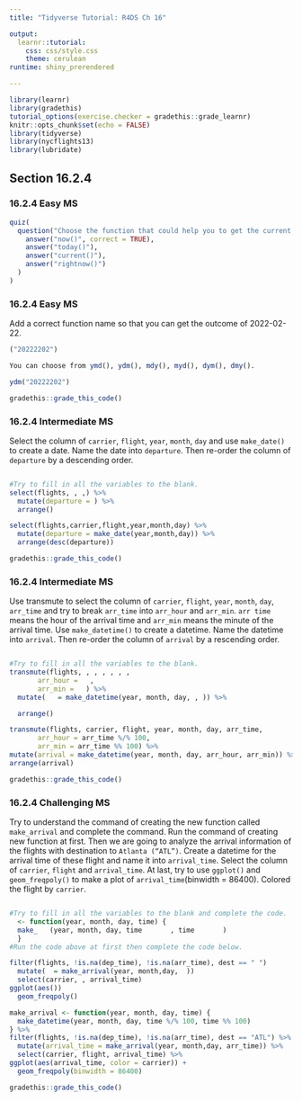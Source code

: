 ```yaml
---
title: "Tidyverse Tutorial: R4DS Ch 16"

output: 
  learnr::tutorial:
    css: css/style.css
    theme: cerulean
runtime: shiny_prerendered

---
```


```r
library(learnr)
library(gradethis)
tutorial_options(exercise.checker = gradethis::grade_learnr)
knitr::opts_chunk$set(echo = FALSE)
library(tidyverse)
library(nycflights13)
library(lubridate)
```


## Section 16.2.4

### 16.2.4 Easy MS 

```r
quiz(
  question("Choose the function that could help you to get the current date-time:",
    answer("now()", correct = TRUE),
    answer("today()"),
    answer("current()"),
    answer("rightnow()")
  )
)
```

### 16.2.4 Easy MS

Add a correct function name so that you can get the outcome of 2022-02-22.

```r
("20222202")

```

```r
You can choose from ymd(), ydm(), mdy(), myd(), dym(), dmy().
```

```r
ydm("20222202")

```

```r
gradethis::grade_this_code()
```

### 16.2.4 Intermediate MS

Select the column of `carrier`, `flight`, `year`, `month`, `day` and use `make_date()` to create a date. Name the date into `departure`. Then re-order the column of `departure` by a descending order. 

```r




```

```r
#Try to fill in all the variables to the blank.
select(flights, , ,) %>%
  mutate(departure = ) %>%
  arrange()
```

```r
select(flights,carrier,flight,year,month,day) %>%
  mutate(departure = make_date(year,month,day)) %>%
  arrange(desc(departure))
```

```r
gradethis::grade_this_code()
```

### 16.2.4 Intermediate MS

Use transmute to select the column of `carrier`, `flight`, `year`, `month`, `day`, `arr_time` and try to break `arr_time` into `arr_hour` and `arr_min`. `arr time` means the hour of the arrival time and `arr_min` means the minute of the arrival time. Use `make_datetime()` to create a datetime. Name the datetime into `arrival`. Then re-order the column of `arrival` by a rescending order. 

```r




```

```r
#Try to fill in all the variables to the blank.
transmute(flights, , , , , , , 
       arr_hour =   ,
       arr_min =   ) %>%
  mutate(   = make_datetime(year, month, day, , )) %>%

  arrange()
```

```r
transmute(flights, carrier, flight, year, month, day, arr_time, 
       arr_hour = arr_time %/% 100,
       arr_min = arr_time %% 100) %>%
mutate(arrival = make_datetime(year, month, day, arr_hour, arr_min)) %>%
arrange(arrival)

```

```r
gradethis::grade_this_code()
```

### 16.2.4 Challenging MS

Try to understand the command of creating the new function called `make_arrival` and complete the command. Run the command of creating new function at first. Then we are going to analyze the arrival information of the flights with destination to `Atlanta (“ATL”)`. Create a datetime for the arrival time of these flight and name it into `arrival_time`. Select the column of `carrier`, `flight` and `arrival_time`. At last, try to use `ggplot()` and `geom_freqpoly()` to make a plot of `arrival_time`(binwidth = 86400). Colored the flight by `carrier`.

```r




```

```r
#Try to fill in all the variables to the blank and complete the code.
  <- function(year, month, day, time) {
  make_   (year, month, day, time       , time       )
  } 
#Run the code above at first then complete the code below.

filter(flights, !is.na(dep_time), !is.na(arr_time), dest == " ") 
  mutate(  = make_arrival(year, month,day,  )) 
  select(carrier, , arrival_time) 
ggplot(aes()) 
  geom_freqpoly()
```

```r
make_arrival <- function(year, month, day, time) {
  make_datetime(year, month, day, time %/% 100, time %% 100)
} %>%
filter(flights, !is.na(dep_time), !is.na(arr_time), dest == "ATL") %>%
  mutate(arrival_time = make_arrival(year, month,day, arr_time)) %>%
  select(carrier, flight, arrival_time) %>%
ggplot(aes(arrival_time, color = carrier)) +
  geom_freqpoly(binwidth = 86400)
```

```r
gradethis::grade_this_code()
```